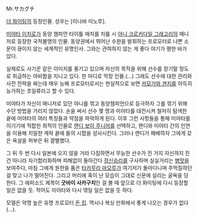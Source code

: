 Mr.サカグチ

[[더 화이팅]]의 등장인물. 성우는 [이나바 미노루]. 

[[미야타 이치로]]가 동양 챔피언 타이틀 매치를 치룰 시 [[야니 크로커다일 그레고리]]의 매니저로 등장한 국적불명의 인물. 동양권에서 뛰어난 수완을 발휘하는 프로모터로 나쁜 소문이 끊이지 않는 세계적인 유명인사. 그와는 관여하지 않는 게 좋다 야기가 평한 바가 있다. 

실제로도 사기꾼 같은 이미지를 풍기고 있으며 자신의 목적을 위해 선수를 장기말 정도로 취급하는 야비함을 지니고 있다. 한 마디로 막장 인물.(...) 그래도 선수에 대한 관리와 사전 전략을 짜는데 매우 능해 프로모터로서는 현실적으로 보면 [[카모가와 겐지]]를 아득히 능가하는 초일류라고 할 수 있다. 

미야타가 자신이 매니저로 있던 야니를 꺾고 동양챔피언으로 등극하자 그를 꺾기 위해 수단 방법을 가리지 않았다. 손을 써서 선수 몇 명과 미야타를 대전시켜 철저히 탐색한 끝에 미야타의 여러 특징들과 약점을 파악하게 된다. 이후 그런 사항들을 통해 미야타를 이기기에 적합한 최적의 인물로 [[랜디 보이 주니어]]를 선택하고, 랜디와 미야타 간의 인연을 이용해 치밀한 계략 끝에 둘의 시합을 성사시킨다. 그러나 랜디가 패배하자 그에게 갖은 욕설을 퍼부은 뒤 결별했다. 

그 뒤 두 번 다시 일본에 오지 않을 거라 다짐하면서 무능한 선수가 진 거지 자신까지 진 건 아니라 자기합리화하며 피해없이 돌아간다 [[정신승리]]를 구사하며 실실거리는 [[병맛]]을 보여주다, 마침 그에게 원한을 품은 [[타카무라 마모루]]가 여기저기 돌아다니며 주먹질하던 걸 맞고 나가 떨어진다. 그리고 머리에 혹이 난 모습이 그대로 신문에 실리는 굴욕을 당한다. 그 에피소드 제목이 '''굿바이 사카구치'''인 걸 볼 때 앞으로 더 화이팅에 다시 등장할 일은 없을 듯. 적어도 미야타와 다시 엮일 일은 없을 듯 하다.

모델은 악명 높은 유명 프로모터 [[돈 킹]]. 역시나 복싱 만화에서 좋게 나오는 경우가 없다(...).
